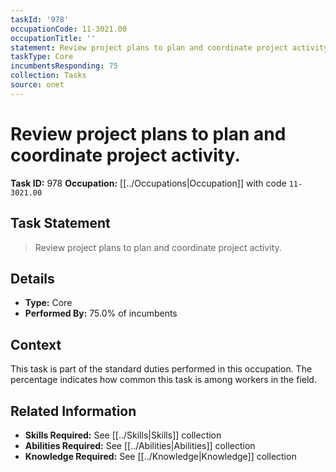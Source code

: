 ```yaml
---
taskId: '978'
occupationCode: 11-3021.00
occupationTitle: ''
statement: Review project plans to plan and coordinate project activity.
taskType: Core
incumbentsResponding: 75
collection: Tasks
source: onet
---
```

# Review project plans to plan and coordinate project activity.

**Task ID:** 978
**Occupation:** [[../Occupations|Occupation]] with code `11-3021.00`

## Task Statement

> Review project plans to plan and coordinate project activity.

## Details

- **Type:** Core
- **Performed By:** 75.0% of incumbents

## Context

This task is part of the standard duties performed in this occupation. The percentage indicates how common this task is among workers in the field.

## Related Information

- **Skills Required:** See [[../Skills|Skills]] collection
- **Abilities Required:** See [[../Abilities|Abilities]] collection
- **Knowledge Required:** See [[../Knowledge|Knowledge]] collection
